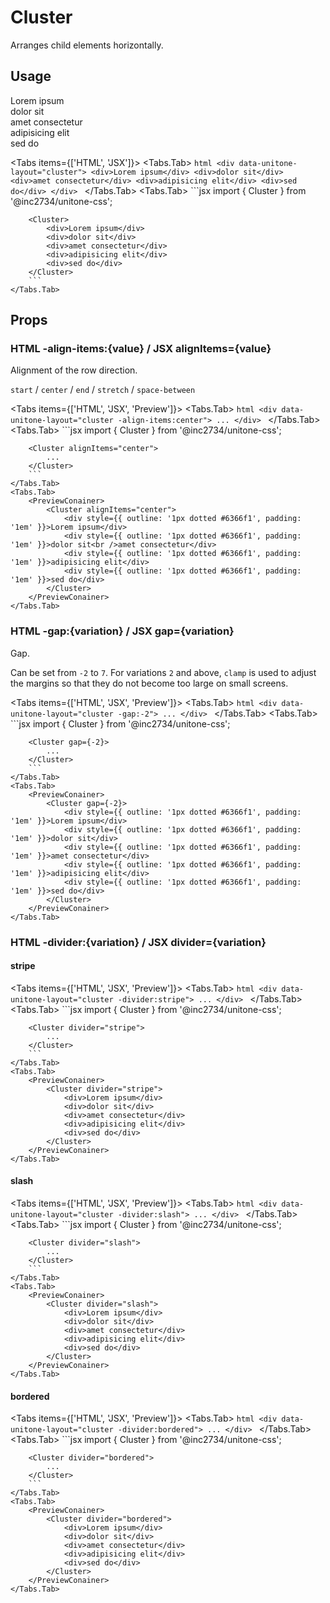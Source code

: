 
# Cluster

Arranges child elements horizontally.

## Usage

<PreviewConainer>
	<Cluster>
		<div style={{ outline: '1px dotted #6366f1', padding: '1em' }}>Lorem ipsum</div>
		<div style={{ outline: '1px dotted #6366f1', padding: '1em' }}>dolor sit</div>
		<div style={{ outline: '1px dotted #6366f1', padding: '1em' }}>amet consectetur</div>
		<div style={{ outline: '1px dotted #6366f1', padding: '1em' }}>adipisicing elit</div>
		<div style={{ outline: '1px dotted #6366f1', padding: '1em' }}>sed do</div>
	</Cluster>
</PreviewConainer>

<Tabs items={['HTML', 'JSX']}>
	<Tabs.Tab>
		```html
		<div data-unitone-layout="cluster">
			<div>Lorem ipsum</div>
			<div>dolor sit</div>
			<div>amet consectetur</div>
			<div>adipisicing elit</div>
			<div>sed do</div>
		</div>
		```
	</Tabs.Tab>
	<Tabs.Tab>
		```jsx
		import { Cluster } from '@inc2734/unitone-css';

		<Cluster>
			<div>Lorem ipsum</div>
			<div>dolor sit</div>
			<div>amet consectetur</div>
			<div>adipisicing elit</div>
			<div>sed do</div>
		</Cluster>
		```
	</Tabs.Tab>
</Tabs>

## Props

### <Badge>HTML</Badge> -align-items:\{value\} / <Badge>JSX</Badge> alignItems=\{value\}

Alignment of the row direction.

`start` / `center` / `end` / `stretch` / `space-between`

<Tabs items={['HTML', 'JSX', 'Preview']}>
	<Tabs.Tab>
		```html
		<div data-unitone-layout="cluster -align-items:center">
			...
		</div>
		```
	</Tabs.Tab>
	<Tabs.Tab>
		```jsx
		import { Cluster } from '@inc2734/unitone-css';

		<Cluster alignItems="center">
			...
		</Cluster>
		```
	</Tabs.Tab>
	<Tabs.Tab>
		<PreviewConainer>
			<Cluster alignItems="center">
				<div style={{ outline: '1px dotted #6366f1', padding: '1em' }}>Lorem ipsum</div>
				<div style={{ outline: '1px dotted #6366f1', padding: '1em' }}>dolor sit<br />amet consectetur</div>
				<div style={{ outline: '1px dotted #6366f1', padding: '1em' }}>adipisicing elit</div>
				<div style={{ outline: '1px dotted #6366f1', padding: '1em' }}>sed do</div>
			</Cluster>
		</PreviewConainer>
	</Tabs.Tab>
</Tabs>

### <Badge>HTML</Badge> -gap:\{variation\} / <Badge>JSX</Badge> gap=\{variation\}

Gap.

Can be set from `-2` to `7`. For variations `2` and above, `clamp` is used to adjust the margins so that they do not become too large on small screens.

<Tabs items={['HTML', 'JSX', 'Preview']}>
	<Tabs.Tab>
		```html
		<div data-unitone-layout="cluster -gap:-2">
			...
		</div>
		```
	</Tabs.Tab>
	<Tabs.Tab>
		```jsx
		import { Cluster } from '@inc2734/unitone-css';

		<Cluster gap={-2}>
			...
		</Cluster>
		```
	</Tabs.Tab>
	<Tabs.Tab>
		<PreviewConainer>
			<Cluster gap={-2}>
				<div style={{ outline: '1px dotted #6366f1', padding: '1em' }}>Lorem ipsum</div>
				<div style={{ outline: '1px dotted #6366f1', padding: '1em' }}>dolor sit</div>
				<div style={{ outline: '1px dotted #6366f1', padding: '1em' }}>amet consectetur</div>
				<div style={{ outline: '1px dotted #6366f1', padding: '1em' }}>adipisicing elit</div>
				<div style={{ outline: '1px dotted #6366f1', padding: '1em' }}>sed do</div>
			</Cluster>
		</PreviewConainer>
	</Tabs.Tab>
</Tabs>

### <Badge>HTML</Badge> -divider:\{variation\} / <Badge>JSX</Badge> divider=\{variation\}

#### stripe

<Tabs items={['HTML', 'JSX', 'Preview']}>
	<Tabs.Tab>
		```html
		<div data-unitone-layout="cluster -divider:stripe">
			...
		</div>
		```
	</Tabs.Tab>
	<Tabs.Tab>
		```jsx
		import { Cluster } from '@inc2734/unitone-css';

		<Cluster divider="stripe">
			...
		</Cluster>
		```
	</Tabs.Tab>
	<Tabs.Tab>
		<PreviewConainer>
			<Cluster divider="stripe">
				<div>Lorem ipsum</div>
				<div>dolor sit</div>
				<div>amet consectetur</div>
				<div>adipisicing elit</div>
				<div>sed do</div>
			</Cluster>
		</PreviewConainer>
	</Tabs.Tab>
</Tabs>

#### slash

<Tabs items={['HTML', 'JSX', 'Preview']}>
	<Tabs.Tab>
		```html
		<div data-unitone-layout="cluster -divider:slash">
			...
		</div>
		```
	</Tabs.Tab>
	<Tabs.Tab>
		```jsx
		import { Cluster } from '@inc2734/unitone-css';

		<Cluster divider="slash">
			...
		</Cluster>
		```
	</Tabs.Tab>
	<Tabs.Tab>
		<PreviewConainer>
			<Cluster divider="slash">
				<div>Lorem ipsum</div>
				<div>dolor sit</div>
				<div>amet consectetur</div>
				<div>adipisicing elit</div>
				<div>sed do</div>
			</Cluster>
		</PreviewConainer>
	</Tabs.Tab>
</Tabs>

#### bordered

<Tabs items={['HTML', 'JSX', 'Preview']}>
	<Tabs.Tab>
		```html
		<div data-unitone-layout="cluster -divider:bordered">
			...
		</div>
		```
	</Tabs.Tab>
	<Tabs.Tab>
		```jsx
		import { Cluster } from '@inc2734/unitone-css';

		<Cluster divider="bordered">
			...
		</Cluster>
		```
	</Tabs.Tab>
	<Tabs.Tab>
		<PreviewConainer>
			<Cluster divider="bordered">
				<div>Lorem ipsum</div>
				<div>dolor sit</div>
				<div>amet consectetur</div>
				<div>adipisicing elit</div>
				<div>sed do</div>
			</Cluster>
		</PreviewConainer>
	</Tabs.Tab>
</Tabs>
